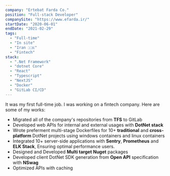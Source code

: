 ```yaml
---
company: "Ertebat Farda Co."
position: "Full-stack Developer"
companySite: "https://www.efarda.ir/"
startDate: "2020-06-01"
endDate: "2021-02-29"
tags:
  - "Full-time"
  - "In site"
  - "Iran 🇮🇷"
  - "Fintech"
stack:
  - ".Net Framework"
  - "dotnet Core"
  - "React"
  - "Typescript"
  - "NextJS"
  - "Docker"
  - "GitLab CI/CD"
---
```


It was my first full-time job. I was working on a fintech company.
Here are some of my works:

- Migrated all of the company's repositories from **TFS** to GitLab
- Developed web APIs for internal and external usages with **DotNet stack**
- Wrote preferment multi-stage Dockerfiles for 10+ **traditional** and **cross-platform** DotNet projects using windows containers and linux containers
- Integrated 10+ server-side applications with **Sentry**, **Prometheus** and **ELK Stack**, Ensuring optimal performance users.
- Designed and Developed **Multi target** **Nuget** packages
- Developed client DotNet SDK generation from **Open API** specification with **NSwag**
- Optimized APIs with caching
